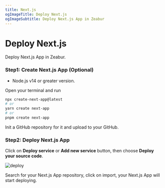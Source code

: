 ```yaml
---
title: Next.js
ogImageTitle: Deploy Next.js
ogImageSubtitle: Deploy Next.js App in Zeabur
---
```


# Deploy Next.js

Deploy Next.js App in Zeabur.

### Step1: Create Next.js App (Optional)

- Node.js v14 or greater version.

Open your terminal and run
```bash
npx create-next-app@latest
# or
yarn create next-app
# or
pnpm create next-app
```

Init a GitHub repository for it and upload to your GitHub.

### Step2: Deploy Next.js App

Click on **Deploy service** or **Add new service** button, then choose **Deploy your source code**.

![deploy](/deploy/common/select-service.en-US.png)

Search for your Next.js App repository, click on import, your Next.js App will start deploying.

